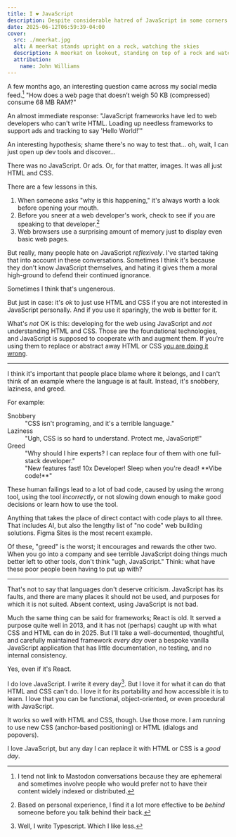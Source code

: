 ```yaml
---
title: I ❤️ JavaScript
description: Despite considerable hatred of JavaScript in some corners of the web standards community, JavaScript is still a crucial part of the platform.
date: 2025-06-12T06:59:39-04:00
cover:
  src: ./meerkat.jpg
  alt: A meerkat stands upright on a rock, watching the skies
  description: A meerkat on lookout, standing on top of a rock and watching the sky. Taken at the Greensboro Science Center in North Carolina, May 20025.
  attribution:
    name: John Williams
---
```


A few months ago, an interesting question came across my social media feed.[^1] "How does a web page that doesn’t weigh 50 KB (compressed) consume 68 MB RAM?"

An almost immediate response: "JavaScript frameworks have led to web developers who can't write HTML. Loading up needless frameworks to support ads and tracking to say 'Hello World!'"

An interesting hypothesis; shame there's no way to test that… oh, wait, I can just open up dev tools and discover…

There was no JavaScript. Or ads. Or, for that matter, images. It was all just HTML and CSS.

There are a few lessons in this.

1. When someone asks "why is this happening," it's always worth a look before opening your mouth.
2. Before you sneer at a web developer's work, check to see if you are speaking to that developer.[^2]
3. Web browsers use a surprising amount of memory just to display even basic web pages.

But really, many people hate on JavaScript _reflexively_. I've started taking that into account in these conversations. Sometimes I think it's because they don't know JavaScript themselves, and hating it gives them a moral high-ground to defend their continued ignorance.

Sometimes I think that's ungenerous.

But just in case: it's _ok_ to just use HTML and CSS if you are not interested in JavaScript personally. And if you use it sparingly, the web is better for it.

What's _not_ OK is this: developing for the web using JavaScript and _not_ understanding HTML and CSS. Those are the foundational technologies, and JavaScript is supposed to cooperate with and augment them. If you're using them to replace or abstract away HTML or CSS [you are doing it wrong](/posts/2024/07/domain-shift/).

---

I think it's important that people place blame where it belongs, and I can't think of an example where the language is at fault. Instead, it's snobbery, laziness, and greed.

For example:

<dl>
	<dt>Snobbery</dt>
	<dd>"CSS isn't programing, and it's a terrible language."</dd>
	<dt>Laziness</dt>
	<dd>"Ugh, CSS is so hard to understand. Protect me, JavaScript!"</dd>
	<dt>Greed</dt>
	<dd>"Why should I hire experts? I can replace four of them with one full-stack developer."</dd>
	<dd>"New features fast! 10x Developer! Sleep when you're dead! **Vibe code!**"</dd>
</dl>

These human failings lead to a lot of bad code, caused by using the wrong tool, using the tool _incorrectly_, or not slowing down enough to make good decisions or learn how to use the tool.

Anything that takes the place of direct contact with code plays to all three. That includes AI, but also the lengthy list of "no code" web building solutions. Figma Sites is the most recent example.

Of these, "greed" is the worst; it encourages and rewards the other two. When you go into a company and see terrible JavaScript doing things much better left to other tools, don't think "ugh, JavaScript." Think: what have these poor people been having to put up with?

---

That's not to say that languages don't deserve criticism. JavaScript has its faults, and there are many places it should not be used, and purposes for which it is not suited. Absent context, using JavaScript is not bad.

Much the same thing can be said for frameworks; React is old. It served a purpose quite well in 2013, and it has not (perhaps) caught up with what CSS and HTML can do in 2025. But I'll take a well-documented, thoughtful, and carefully maintained framework _every day_ over a bespoke vanilla JavaScript application that has little documentation, no testing, and no internal consistency.

Yes, even if it's React.

I do love JavaScript. I write it every day[^3]. But I love it for what it can do that HTML and CSS can't do. I love it for its portability and how accessible it is to learn. I love that you can be functional, object-oriented, or even procedural with JavaScript.

It works so well with HTML and CSS, though. Use those more. I am running to use new CSS (anchor-based positioning) or HTML (dialogs and popovers).

I love JavaScript, but any day I can replace it with HTML or CSS is a _good day_.

[^1]: I tend not link to Mastodon conversations because they are ephemeral and sometimes involve people who would prefer not to have their content widely indexed or distributed.

[^2]: Based on personal experience, I find it a lot more effective to be _behind_ someone before you talk behind their back.

[^3]: Well, I write Typescript. Which I like less.
